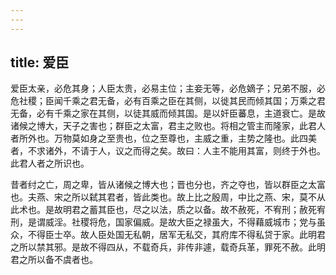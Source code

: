 ```yaml
---
---
---
```

title: 爱臣
---




爱臣太亲，必危其身；人臣太贵，必易主位；主妾无等，必危嫡子；兄弟不服，必危社稷；臣闻千乘之君无备，必有百乘之臣在其侧，以徙其民而倾其国；万乘之君无备，必有千乘之家在其侧，以徒其威而倾其国。是以奸臣蕃息，主道衰亡。是故诸候之博大，天子之害也；群臣之太富，君主之败也。将相之管主而隆家，此君人者所外也。万物莫如身之至贵也，位之至尊也，主威之重，主势之隆也。此四美者，不求诸外，不请于人，议之而得之矣。故曰：人主不能用其富，则终于外也。此君人者之所识也。

昔者纣之亡，周之卑，皆从诸候之博大也；晋也分也，齐之夺也，皆以群臣之太富也。夫燕、宋之所以弑其君者，皆此类也。故上比之殷周，中比之燕、宋，莫不从此术也。是故明君之蓄其臣也，尽之以法，质之以备。故不赦死，不宥刑；赦死宥刑，是谓威淫。社稷将危，国家偏威。是故大臣之禄虽大，不得藉威城市；党与虽众，不得臣士卒。故人臣处国无私朝，居军无私交，其府库不得私贷于家。此明君之所以禁其邪。是故不得四从，不载奇兵，非传非遽，载奇兵革，罪死不赦。此明君之所以备不虞者也。